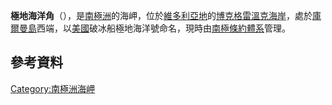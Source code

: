 '''極地海洋角'''（{{lang-en|Cape Polar Sea}}），是[[南極洲|南極洲]]的海岬，位於[[維多利亞地|維多利亞地]]的[[博克格雷溫克海岸|博克格雷溫克海岸]]，處於[[庫爾曼島|庫爾曼島]]西端，以[[美國|美國]]破冰船極地海洋號命名，現時由[[南極條約體系|南極條約體系]]管理。

{{coord|73|32|S|169|27|E|display=title}}

==參考資料==
{{usgs-gazetteer}}

{{DEFAULTSORT:Cape Polar Sea}}
[[Category:南極洲海岬|Category:南極洲海岬]]


{{BorchgrevinkCoast-geo-stub}}